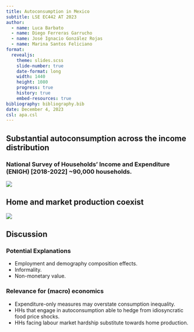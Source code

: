 ---
title: Autoconsumption in Mexico
subtitle: LSE EC442 AT 2023
author:
  - name: Luca Barbato
  - name: Diego Ferreras Garrucho
  - name: José Ignacio González Rojas
  - name: Marina Santos Feliciano
format:
  revealjs: 
    theme: slides.scss
    slide-number: true
    date-format: long
    width: 1440
    height: 1080
    progress: true
    history: true
    embed-resources: true
bibliography: bibliography.bib
date: December 4, 2023
csl: apa.csl
---

## Substantial autoconsumption across the income distribution
### National Survey of Households' Income and Expenditure (ENIGH) [2018-2022] ~90,000 households. 

![](figures/graph1_notitle.png){#fig-autoconsumption fig-align="center"}

## Home and market production coexist
![](figures/graph7_notitle.png){#fig-homemarket fig-align="center"}

## Discussion
### Potential Explanations
- Employment and demography composition effects. 
- Informality. 
- Non-monetary value. 

### Relevance for (macro) economics 
- Expenditure-only measures may overstate consumption inequality. 
- HHs that engage in autoconsumption able to hedge from idiosyncratic food price shocks. 
- HHs facing labour market hardship substitute towards home production. 
